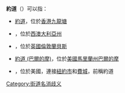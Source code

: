 '''約道'''（{{lang-en|'''York Road'''}}）可以指：

*[[約道|約道]]，位於[[香港|香港]][[九龍塘|九龍塘]]
*{{link-en|約道 (西澳大利亞州)|York Road, Western Australia}}，位於[[西澳大利亞州|西澳大利亞州]]
*{{link-en|約道 (蘭貝斯)|York Road, Lambeth}}，位於[[英國|英國]][[倫敦|倫敦]][[蘭貝斯|蘭貝斯]]
*[[約道_(巴爾的摩)|約道 (巴爾的摩)]]，位於[[美國|美國]][[馬里蘭州|馬里蘭州]][[巴爾的摩|巴爾的摩]]
*{{link-en|舊約道|Old York Road}}，位於美國，連接[[紐約市|紐約市]]和[[費城|費城]]，前稱約道

{{disambig}}

[[Category:街道名消歧义|Category:街道名消歧义]]